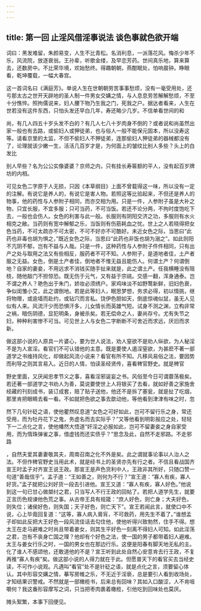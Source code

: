 ```yaml
---
---
---
```

title: 第一回 止淫风借淫事说法 谈色事就色欲开端
---



词曰：黑发难留，朱颜易变，人生不比青松。名消利息，一派落花风。悔杀少年不乐，风流院，放逐衰翁。王孙辈，听歌金缕，及早恋芳药。世间真乐地，算来算去，还数房中。不比荣华境，欢始愁终。得趣朝朝，燕酣眠处，怕响晨钟。睁眼看，乾坤覆载，一幅大春宫。

这一首词名曰《满庭芳》。单说人生在世朝朝劳苦事事愁烦，没有一毫受用处，还亏那太古之世开天辟地的圣人制一件男女交媾之情，与人息息劳苦解解愁烦，不至十分憔悴。照拘儒说来，妇人腰下物乃生我之门，死我之户。据达者看来，人生在世若没有这件东西，只怕头发还早白几年，寿还略少几岁。不信单看世间的和

尚，有几人四五十岁头发不白的？有几人七八十岁肉身不倒的？或者说和尚虽然出家一般也有去路，或偷妇人或狎徒弟，也与俗人一般不能保元固本，所以没寿这等。请看京里的太监，不但不偷妇人不狎徒弟，连那偷妇人狎徒弟的器械都没有了，论理就该少嫩一生，活活几百岁才是，为何面上的皱纹比别人多些？头上的白发比

别人早些？名为公公实像婆婆？京师之内，只有挂长寿匾额的平人，没有起百岁牌坊的内相。

可见女色二字原于人无损，只因《本草纲目》上面不曾载得这一味，所以没有一定的注解。有说它是养人的，有说它是害人物。若照这等比验起来，不但还是养人的物事，他的药性与人参附子相同，而亦交相为用。只是一件，人参附子虽是大补之物，只宜长服，不宜多服；只可当药，不可当饭。若还不论分两，不拘时度饱吃下去，一般也会伤人。女色的利害与此一般。长服则有阴阳交济之功，多服则有水火相克之敝。当药则有宽中解郁之乐，当饭则有伤筋耗血之忧。世上之人若晓得把女色当药，不可太疏亦不可太密，不可不好亦不可酷好。未近女色之际，当思曰“此药也非毒也胡为惧之，”既近女色之际，当思曰“此药也非饭也胡为溺之”。如此则阳不亢阴不郁，岂有不益与人哉。只是一件，这种药性与人参附子件件相同，只有出产之处与取用之法又有些相反，服药者不可不知。人参附子，是道地者佳，土产者服之无益。女色，倒是土产者佳，倒地者不惟无益且能伤人。何谓土产？何谓倒地？自家的妻妾，不用远求不消钱买随手扯来就是，此之谓土产。任我横睡没有阻桡，随他敲门不担惊恐。既无伤于元气，又有益于宗祧。交感一翻，浑身通泰。岂不谓之养人？艳色出于朱门，娇妆必须绣户。家鸡味淡不如野鹜新鲜，旧妇色衰，争似闺雏小艾，此之谓倒地。若是此等妇人，眠思梦想，务求必得，初以情挑，继将物赠，或逾墙而赴约，或钻穴而言私。饶伊色胆如天，倒底惊魂似鼠，虽无人见似有人来。风流汗少而恐惧汗多，儿女情长而英雄气短。试身不测之渊，立构非常之祸，暗伤阴德，显犯明条，身被杀矣。若无偿命之人，妻尚存兮。尤有失节之妇，种种利害惨不可当。可见世上人与女色二字断断不可舍近而求远，厌旧而求新。

做这部小说的人原具一片婆心，要为世人说法，劝人窒欲不是劝人纵欲，为人秘淫不是为人宣淫。看官们不可认错他的主意。既是要使人遏淫窒欲，为甚麽不著一部道学之书维持风化，却做起风流小说来？看官有所不知。凡移风易俗之法，要因势而利导之则其言易入。近日的人情，怕读圣经贤传，喜看稗官野史。就是稗官

野史里面，又厌闻忠孝节义之事，喜看淫邪诞妄之书。风俗至今日可谓蘼荡极矣。若还著一部道学之书劝人为善，莫说要使世上人将银买了去看，就如好善之家施舍经藏的刊刻成书，装订成套，赔了贴子送他，他还不是拆了塞瓮，就是扯了吃烟，那里肯把眼睛去看一看。不如就把色欲之事去歆动他，等他看到津津有味之时，忽

然下几句针砭之语，使他瞿然叹息道“女色之可好如此，岂可不留行乐之身，常还受用，而为牡丹花下之鬼，务虚名而去实际乎？”又等他看到明彰报应之处，轻轻下一二点化之言，使他幡然大悟道“奸淫之必报如此，岂可不留妻妾之身自家受用，而为惰珠弹雀之事，借虚钱而还实债乎？”思念及此，自然不走邪路。不走邪路

，自然夫爱其妻妻敬其夫，周南召南之化不外是矣。此之谓就事论事以人治人之法。不但作稗官野史当用此术，就是经书上的圣贤亦先有行之者。不信且看战国齐宣王时孟子对齐宣王说王政。那宣王是声色货利中人，王政非其所好，只随口赞一句道“善哉信乎”。孟子道：“王如善之，则何为不行？”宣王道：“寡人有疾，寡人好货。”孟子就把公刘好货一段去引进他。宣王又道：“寡人有疾，寡人好色。”他说到这一句已甘心做桀纣之君，只当写人不行王政的回帖了。若把人道学先生，就要正言历色规谏他色荒之事。从古帝王具有规箴：“庶人好色，则亡身；大夫好色，则失位；诸侯好色，则失国；天子好色，则亡天下”。宣王若闻此言，就使口中不说，心上毕竟回复道：“这等，寡人病入膏肓，不可救药，用先生不着了。”谁想孟子却如此反把大王好色一段风流佳话去勾住他，使他听得兴致勃然，住手不得。想太王在走马避难之时尚且带着姜女，则其生平好色一刻离不得妇人可知。如此淫荡之君，岂有不丧身亡国之理？他却有个好色之法，使一国的男子都带着妇人避难。太王与姜女行乐之时，一国的男女也在那边行乐。这便是阳春有脚天地无私的主。化了谁人不感颂他，还敢道他的不是？宣王听到此处自然心安意肯去行王政，不复再推“寡人有疾”矣。做这部小说的人得力就在于此。但愿普天下的看官买去当经史读，不可作小说观。凡遇叫“看官”处不是针砭之语，就是点化之言，须要留心体认。其中形容交媾之情，摹写房帷之乐，不无近于淫亵，总是要引人看到收场处，才知结果识警戒。不然就是一部橄榄书，后来总有回味？其如入口酸涩，人不肯咀嚼何？我这番形容摩写之词，只当把枣肉裹着橄榄，引他吃到回味处也莫厌。

摊头絮繁，本事下回便见。